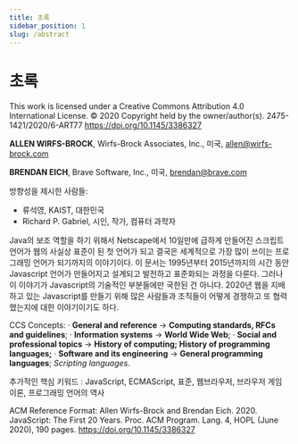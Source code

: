 ```yaml
---
title: 초록
sidebar_position: 1
slug: /abstract
---
```


# 초록

This work is licensed under a Creative Commons Attribution 4.0 International License.
© 2020 Copyright held by the owner/author(s).
2475-1421/2020/6-ART77
https://doi.org/10.1145/3386327

**ALLEN WIRFS-BROCK**, Wirfs-Brock Associates, Inc., 미국, allen@wirfs-brock.com

**BRENDAN EICH**, Brave Software, Inc., 미국, brendan@brave.com

방향성을 제시한 사람들:

- 류석영, KAIST, 대한민국
- Richard P. Gabriel, 시인, 작가, 컴퓨터 과학자

Java의 보조 역할을 하기 위해서 Netscape에서 10일만에 급하게 만들어진 스크립트 언어가 웹의 사실상 표준이 된 첫 언어가 되고 결국은 세계적으로 가장 많이 쓰이는 프로그래밍 언어가 되기까지의 이야기이다. 이 문서는 1995년부터 2015년까지의 시간 동안 Javascript 언어가 만들어지고 설계되고 발전하고 표준화되는 과정을 다룬다. 그러나 이 이야기가 Javascript의 기술적인 부분들에만 국한된 건 아니다. 2020년 웹을 지배하고 있는 Javascript를 만들기 위해 많은 사람들과 조직들이 어떻게 경쟁하고 또 협력했는지에 대한 이야기이기도 하다.

CCS Concepts: · **General and reference** → **Computing standards, RFCs and guidelines**; · **Information systems** → **World Wide Web**; · **Social and professional topics** → **History of computing; History of programming languages;** · **Software and its engineering** → **General programming languages**; _Scripting languages_.

추가적인 핵심 키워드 : JavaScript, ECMAScript, 표준, 웹브라우저, 브라우저 게임 이론, 프로그래밍 언어의 역사

ACM Reference Format: Allen Wirfs-Brock and Brendan Eich. 2020. JavaScript: The First 20 Years. Proc. ACM Program. Lang. 4, HOPL
(June 2020), 190 pages. https://doi.org/10.1145/3386327
